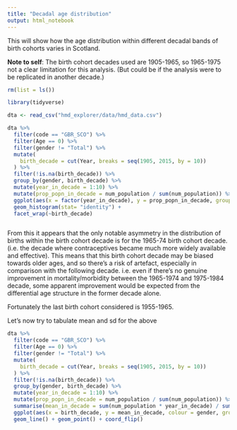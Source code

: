 ```yaml
---
title: "Decadal age distribution"
output: html_notebook
---
```


This will show how the age distribution within different decadal bands of birth cohorts varies in Scotland.

**Note to self**: The birth cohort decades used are 1905-1965, so 1965-1975 not a clear limitation for this analysis. (But could be if the analysis were to be replicated in another decade.)

```r
rm(list = ls())

library(tidyverse)

dta <- read_csv("hmd_explorer/data/hmd_data.csv")

dta %>% 
  filter(code == "GBR_SCO") %>% 
  filter(Age == 0) %>% 
  filter(gender != "Total") %>% 
  mutate(
    birth_decade = cut(Year, breaks = seq(1905, 2015, by = 10))
  ) %>% 
  filter(!is.na(birth_decade)) %>% 
  group_by(gender, birth_decade) %>% 
  mutate(year_in_decade = 1:10) %>% 
  mutate(prop_popn_in_decade = num_population / sum(num_population)) %>% 
  ggplot(aes(x = factor(year_in_decade), y = prop_popn_in_decade, group = gender, fill = gender, colour = gender)) +
  geom_histogram(stat= "identity") +
  facet_wrap(~birth_decade)



```

From this it appears that the only notable asymmetry in the distribution of births within the birth cohort decade is for the 1965-74 birth cohort decade. (i.e. the decade where contraceptives became much more widely available and effective). This means that this birth cohort decade may be biased towards older ages, and so there's a risk of artefact, especially in comparison with the following decade. i.e. even if there's no genuine improvement in mortality/morbidity between the 1965-1974 and 1975-1984 decade, some apparent improvement would be expected from the differential age structure in the former decade alone. 

Fortunately the last birth cohort considered is 1955-1965. 

Let's now try to tabulate mean and sd for the above 

```r
dta %>% 
  filter(code == "GBR_SCO") %>% 
  filter(Age == 0) %>% 
  filter(gender != "Total") %>% 
  mutate(
    birth_decade = cut(Year, breaks = seq(1905, 2015, by = 10))
  ) %>% 
  filter(!is.na(birth_decade)) %>% 
  group_by(gender, birth_decade) %>% 
  mutate(year_in_decade = 1:10) %>% 
  mutate(prop_popn_in_decade = num_population / sum(num_population)) %>% 
  summarise(mean_in_decade = sum(num_population * year_in_decade) / sum(num_population)) %>% 
  ggplot(aes(x = birth_decade, y = mean_in_decade, colour = gender, group = gender)) +
  geom_line() + geom_point() + coord_flip()

```


